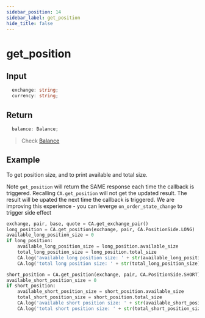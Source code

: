```yaml
---
sidebar_position: 14
sidebar_label: get_position
hide_title: false
---
```



# get_position

## Input

```typescript
  exchange: string;
  currency: string;
```

## Return

```typescript
  balance: Balance;
```
> Check [Balance](/docs/developer/api/python/ca-objects/position)

## Example

To get position size, and to print available and total size.

Note `get_position` will return the SAME response each time the callback is triggered. Recalling `CA.get_position` will not get the updated result.  The result will be upated the next time the callback is triggered. We are improving this experience  - you can leverge `on_order_state_change` to trigger side effect

```python
exchange, pair, base, quote = CA.get_exchange_pair()
long_position = CA.get_position(exchange, pair, CA.PositionSide.LONG)
available_long_position_size = 0
if long_position:
    available_long_position_size = long_position.available_size
    total_long_position_size = long_position.total_size
    CA.log('available long position size: ' + str(available_long_position_size))
    CA.log('total long position size: ' + str(total_long_position_size))

short_position = CA.get_position(exchange, pair, CA.PositionSide.SHORT)
available_short_position_size = 0
if short_position:
    available_short_position_size = short_position.available_size
    total_short_position_size = short_position.total_size
    CA.log('available short position size: ' + str(available_short_position_size))
    CA.log('total short position size: ' + str(total_short_position_size))
```

